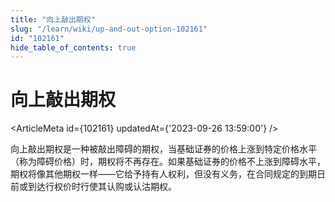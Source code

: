 ```yaml
---
title: "向上敲出期权"
slug: "/learn/wiki/up-and-out-option-102161"
id: "102161"
hide_table_of_contents: true
---
```



# 向上敲出期权

<ArticleMeta id={102161} updatedAt={'2023-09-26 13:59:00'} />
<div className='border-solid border-b border-t-0 my-4 border-[var(--ifm-color-gray-300)]' />

向上敲出期权是一种被敲出障碍的期权，当基础证券的价格上涨到特定价格水平（称为障碍价格）时，期权将不再存在。如果基础证券的价格不上涨到障碍水平，期权将像其他期权一样——它给予持有人权利，但没有义务，在合同规定的到期日前或到达行权价时行使其认购或认沽期权。
